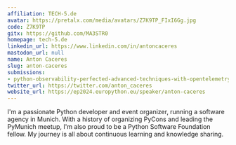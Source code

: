 ```yaml
---
affiliation: TECH-5.de
avatar: https://pretalx.com/media/avatars/Z7K9TP_FIxI6Gg.jpg
code: Z7K9TP
gitx: https://github.com/MA3STR0
homepage: tech-5.de
linkedin_url: https://www.linkedin.com/in/antoncaceres
mastodon_url: null
name: Anton Caceres
slug: anton-caceres
submissions:
- python-observability-perfected-advanced-techniques-with-opentelemetry
twitter_url: https://twitter.com/anton_caceres
website_url: https://ep2024.europython.eu/speaker/anton-caceres
---
```


I'm a passionate Python developer and event organizer, running a software agency in Munich. With a history of organizing PyCons and leading the PyMunich meetup, I'm also proud to be a Python Software Foundation fellow. My journey is all about continuous learning and knowledge sharing.
